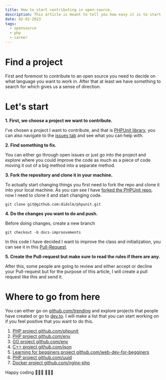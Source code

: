 ```yaml
---
title: How to start contributing in open-source.
description: This article is meant to tell you how easy it is to start contributing on public repositories and get feedback from people with a lot of experience.
date: 02-02-2023
tags:
  - opensource
  - php
  - career
---
```


# Find a project

First and foremost to contribute to an open source you need to decide on what language you want to work in.
After that at least we have something to search for which gives us a sense of direction.

# Let's start

**1. First, we choose a project we want to contribute.**

I've chosen a project I want to contribute, and that is [PHPUnit library](https://github.com/sebastianbergmann/phpunit),
you can also navigate to the [issues tab](https://github.com/sebastianbergmann/phpunit/issues) and see what you can help with.

**2. Find something to fix.**

You can either go through open issues or just go into the project and explore where you could improve the code as much as a
piece of code moving it out of a big method into a separate method.

**3. Fork the repository and clone it in your machine.**

To actually start changing things you first need to fork the repo and clone it into your local machine.
As you can see I have [forked the PHPUnit repo](https://github.com/didslm/phpunit), now I need to clone it and start changing code.

```terminal
git clone git@github.com:didslm/phpunit.git
```

**4. Do the changes you want to do and push.**

Before doing changes, create a new branch

```terminal
git checkout -b docs-improovements
```

In this code I have decided I want to improve the class and initialization, you can see it in this [Pull-Request](https://github.com/sebastianbergmann/phpunit/pull/5156).

**5. Create the Pull-request but make sure to read the rules if there are any.**

After this, some people are going to review and either accept or decline your Pull-request but for the purpose of this article, I will create a pull request like this and send it.

# Where to go from here

You can either go on [github.com/trending](https://github.com/trending) and explore projects that people have created or go to [dev.to](https://dev.to).
I will make a list that you can start working on if you feel positive that you want to do this.

1. [PHP project github.com/phpunit](https://github.com/sebastianbergmann/phpunit)
2. [PHP project github.com/env](https://github.com/didslm/php-env)
3. [GO project github.com/env](https://github.com/didslm/env)
4. [C++ project github.com/json](https://github.com/nlohmann/json)
5. [Learning for begginers project github.com/web-dev-for-begginers](https://microsoft.github.io/Web-Dev-For-Beginners/#/)
6. [PHP project github.com/uuid](https://github.com/ramsey/uuid-doctrine)
7. [Docker project github.com/nginx-php](https://github.com/didslm/nginx-php-skeleton)

Happy coding 👩🏻‍💻 🧑🏼‍💻

